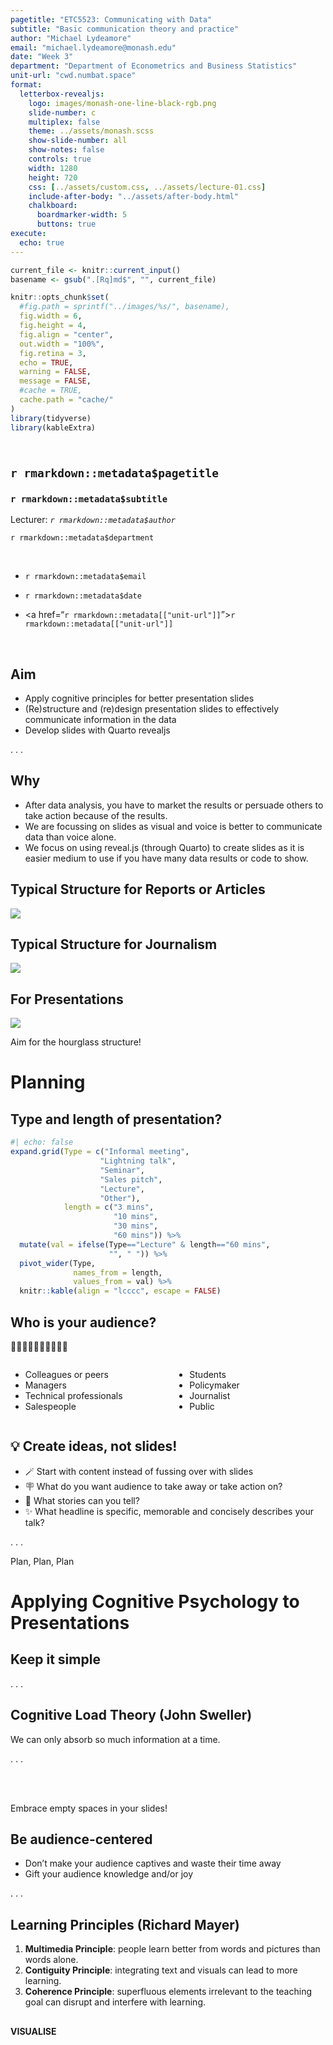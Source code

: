 ```yaml
---
pagetitle: "ETC5523: Communicating with Data"
subtitle: "Basic communication theory and practice"
author: "Michael Lydeamore"
email: "michael.lydeamore@monash.edu"
date: "Week 3"
department: "Department of Econometrics and Business Statistics"
unit-url: "cwd.numbat.space"
format: 
  letterbox-revealjs:
    logo: images/monash-one-line-black-rgb.png
    slide-number: c
    multiplex: false
    theme: ../assets/monash.scss
    show-slide-number: all
    show-notes: false
    controls: true
    width: 1280
    height: 720
    css: [../assets/custom.css, ../assets/lecture-01.css]
    include-after-body: "../assets/after-body.html"
    chalkboard:
      boardmarker-width: 5
      buttons: true
execute:
  echo: true
---
```



```r
current_file <- knitr::current_input()
basename <- gsub(".[Rq]md$", "", current_file)

knitr::opts_chunk$set(
  #fig.path = sprintf("../images/%s/", basename),
  fig.width = 6,
  fig.height = 4,
  fig.align = "center",
  out.width = "100%",
  fig.retina = 3,
  echo = TRUE,
  warning = FALSE,
  message = FALSE,
  #cache = TRUE,
  cache.path = "cache/"
)
library(tidyverse)
library(kableExtra)
```

## <br>[`r rmarkdown::metadata$pagetitle`]{.monash-blue} {#etc5523-title background-image="images/bg-01.png"}

### `r rmarkdown::metadata$subtitle`

Lecturer: *`r rmarkdown::metadata$author`*

`r rmarkdown::metadata$department`

::: tl
<br>

<ul class="fa-ul">

<li>

[<i class="fas fa-envelope"></i>]{.fa-li}`r rmarkdown::metadata$email`

</li>

<li>

[<i class="fas fa-calendar-alt"></i>]{.fa-li} `r rmarkdown::metadata$date`

</li>

<li>

[<i class="fa-solid fa-globe"></i>]{.fa-li}<a href="`r rmarkdown::metadata[["unit-url"]]`">`r rmarkdown::metadata[["unit-url"]]`</a>

</li>

</ul>

<br>
:::




## {#aim}

::: {.callout-important }

## Aim

::: incremental

* Apply cognitive principles for better presentation slides
* (Re)structure and (re)design presentation slides to effectively communicate information in the data
* Develop slides with Quarto revealjs

:::

:::

. . . 

::: {.callout-tip }

## Why

::: incremental

* After data analysis, you have to market the results or persuade others to take action because of the results.
* We are focussing on slides as visual and voice is better to communicate data than voice alone. 
* We focus on using reveal.js (through Quarto) to create slides as it is easier medium to use if you have many data results or code to show.

:::
:::

## Typical Structure for Reports or Articles

![](images/paper-pyramid.svg){fig-align="center"}

## Typical Structure for Journalism

![](images/journalism-pyramid.svg){fig-align="center"}

## For Presentations

![](images/presentation-hourglass.svg){fig-align="center"}

[Aim for the [hourglass structure]{.monash-blue}!]{.f1}


# Planning

## Type and length of presentation?

```r
#| echo: false
expand.grid(Type = c("Informal meeting", 
                    "Lightning talk",
                    "Seminar",
                    "Sales pitch",
                    "Lecture",
                    "Other"),
            length = c("3 mins", 
                       "10 mins", 
                       "30 mins", 
                       "60 mins")) %>%
  mutate(val = ifelse(Type=="Lecture" & length=="60 mins",
                      "", " ")) %>% 
  pivot_wider(Type, 
              names_from = length, 
              values_from = val) %>% 
  knitr::kable(align = "lcccc", escape = FALSE)
```




## Who is your audience?

🧑‍🚒🧑‍🚀👩‍🎨👩‍💻👩‍🌾

::: {.columns}
::: {.column width='50%'}
* Colleagues or peers
* Managers
* Technical professionals
* Salespeople
:::
::: {.column width='50%'}
* Students
* Policymaker
* Journalist
* Public
:::
:::

## 💡 Create ideas, not slides!

::: incremental

* 🪄 Start with content instead of fussing over with slides
* 🪧 What do you want audience to take away or take action on?
* 📘 What stories can you tell?
* ✨ What headline is specific, memorable and concisely describes your talk?

:::

. . . 

::: {.center .f1}

Plan[, Plan]{.fragment}[, Plan]{.fragment}

:::


# Applying Cognitive Psychology to Presentations

## Keep it simple

. . . 

::: callout-note

## Cognitive Load Theory (John Sweller)

We can only absorb so much information at a time. 

:::

. . . 


<br><br>

Embrace [empty spaces]{.f-headline} in your slides!


## Be audience-centered

::: incremental
* Don't make your audience captives and waste their time away <i class="fa-solid fa-handcuffs"></i>
* Gift your audience knowledge and/or joy <i class="fa-solid fa-face-smile"></i>
:::

. . . 

::: callout-note

## Learning Principles (Richard Mayer)

::: incremental

1. [**Multimedia Principle**]{.monash-blue2}: people learn better from words and pictures than words alone.
2. [**Contiguity Principle**]{.monash-green2}: integrating text and visuals can lead to more learning.
3. [**Coherence Principle**]{.monash-orange2}: superfluous elements irrelevant to the teaching goal can disrupt and interfere with learning.

:::

:::


## {}


::: {.center .monash-bg-blue  style="height:30%;width:100%;vertical-align: middle;"}

::: {.vcenter .f-headline .monash-white}

**VISUALISE**

:::

:::


::: {.center .monash-bg-green2 .fragment style="height:30%;width:100%;vertical-align: middle; "}

::: {.vcenter .f-headline .monash-white}

**UNIFY**

:::

:::


::: {.center .monash-bg-orange2 .fragment  style="height:30%;width:100%;vertical-align: middle;"}

::: {.vcenter .f-headline .monash-white}

**FOCUS**

:::

:::


## Color 

::: incremental

* [**Visualise**.]{.monash-blue} Color matters so select carefully and strategically.
* [**Unify**.]{.monash-green2} Be consistent with color use throughout the presentation.
* [**Focus**.]{.monash-orange2} use color to draw your audience's attention to specific parts of your slides

:::


::: flex


![](images/ex1-1.png){.ba width="30%" .pa3 .fragment}
![](images/ex1-2.png){.ba width="30%" .pa3 .fragment}
![](images/ex1-3.png){.ba width="30%" .pa3 .fragment}

:::

## Type


::: incremental

* [**Visualise**.]{.monash-blue} Consider choices for text carefully.
* [**Unify**.]{.monash-green2} Be consistent with your use of type, e.g. use only 1-2 fonts for slides. 
* [**Focus**.]{.monash-orange2} Use large text sizes. Minimum font size of 28 points is recommended.

:::


::: flex


![](images/ex1-3.png){.ba width="30%" .pa3 .fragment}
![](images/ex2-2.png){.ba width="30%" .pa3 .fragment}
![](images/ex2-3.png){.ba width="30%" .pa3 .fragment}

:::


## Text Slides


::: incremental

* [**Visualise**.]{.monash-blue} When possible, convert text to visuals.
* [**Unify**.]{.monash-green2} Maintain consistency across presentation using similar layouts and structure.
* [**Focus**.]{.monash-orange2} Use hierarchy and layering technique to direct audience's attention.

:::


## Data Visualisation Slides

::: incremental

* [**Visualise**.]{.monash-blue} Make use of preattentive processing and other cognitive principles to make it easier for the audience to absorb the information in the data.
* [**Unify**.]{.monash-green2} Link text and visuals, e.g. legends directly in graphs.
* [**Focus**.]{.monash-orange2} Remove or minimise non-essential elements.

:::

## Image Slides


::: incremental

* [**Visualise**.]{.monash-blue} Use large, high resolution images that fill entire slide.
* [**Unify**.]{.monash-green2} Be consistent in image use across slides.
* [**Focus**.]{.monash-orange2} Link text and images to draw audience's attention.

:::

## Panini World Cup sticker album {.smaller}

Collecting and completing the official Panini Fifa World Cup Qatar 2022 album will cost fans an average of about £870.

Panini, which first produced a World Cup sticker album for the 1970 tournament in Mexico, has priced five-sticker packs for the Qatar 2022 album at 90p each. That is a 12.5% increase on the 80p cost of a five-sticker pack for the Russia 2018 album. For Euro 2016 a pack cost 50p.

![](images/panini.png){fig-align="center" height=300}

::: aside

Original story and image from [The Guardian](https://www.theguardian.com/business/2022/aug/31/inflation-pushes-average-cost-of-filling-panini-2022-world-cup-sticker-album-to-870-pounds-football).

:::

## Inflation increases cost of World Cup sticker {.smaller}

Average cost of completing Panini Fifa World Cup Qatar 2022 album is now £870.

::: {.columns}
::: {.column width='50%'}
![](images/panini.png){fig-align="center" height=300}
:::
::: {.column width='50%'}

```r
#| echo: false
tibble(fifa = c("2016 Euro", "2018 Russia", "2022 Qatar"),
       cost = c(50, 80, 90)) %>% 
  ggplot(aes(fifa, cost)) +
  geom_point() + 
  geom_line(aes(group = 1)) +
  labs(x = "Fifa World Cup", y = "Cost of a sticker pack (p)")
```

:::
:::







::: aside

Original story and image from [The Guardian](https://www.theguardian.com/business/2022/aug/31/inflation-pushes-average-cost-of-filling-panini-2022-world-cup-sticker-album-to-870-pounds-football).

:::

## {background-image="images/panini.png"}

::: {.monash-bg-white .pa3 style="opacity:0.85;" .w-80}

[**Inflation increases cost of World Cup sticker**]{.f1}

Average cost of completing Panini Fifa World Cup Qatar 2022 album is now **£870**.



:::

```r
#| echo: false
```


::: {.aside }

[Original story and image from [The Guardian](https://www.theguardian.com/business/2022/aug/31/inflation-pushes-average-cost-of-filling-panini-2022-world-cup-sticker-album-to-870-pounds-football).]{.monash-white .monash-bg-black style="opacity:0.65" .pa3}

:::



## Inflation increases cost of World Cup sticker

Average cost of completing Panini Fifa World Cup Qatar 2022 album is now **£870**.

![](images/fifa.jpg){fig-align="center"}


```r
#| echo: false
tibble(fifa = c("2016 Euro", "2018 Russia", "2022 Qatar"),
       cost = c(50, 80, 90)) %>% 
  ggplot(aes(fifa, cost)) +
  geom_point() + 
  geom_line(aes(group = 1)) +
  labs(x = "Fifa World Cup", y = "Cost of a sticker pack (p)") +
  theme_classic() +
  geom_text(data = ~filter(.x, cost==90),
            aes(label = "90p"), nudge_x = 0.2)

```


::: {.aside }

Original story from [The Guardian](https://www.theguardian.com/business/2022/aug/31/inflation-pushes-average-cost-of-filling-panini-2022-world-cup-sticker-album-to-870-pounds-football) and image from eBay.

:::



## Data Slides

::: incremental

* Data slides are not about the data but the **meaning of the data**
* **Avoid decorating data**
* **Articulate the conclusions** you want your audience to adopt

:::

. . . 

[1]{style="border-radius:50%;background:#006DAE;color:white;width:1.2em;height:1.2em;display:inline-block;text-align:center;font-weight:bold;padding-bottom:3px;"} Tell the truth 

. . . 

[2]{style="border-radius:50%;background:#006DAE;color:white;width:1.2em;height:1.2em;display:inline-block;text-align:center;font-weight:bold;padding-bottom:3px;"} Get to the point   

. . . 

[3]{style="border-radius:50%;background:#006DAE;color:white;width:1.2em;height:1.2em;display:inline-block;text-align:center;font-weight:bold;padding-bottom:3px;"} Highlight what's important 

. . . 

  
[4]{style="border-radius:50%;background:#006DAE;color:white;width:1.2em;height:1.2em;display:inline-block;text-align:center;font-weight:bold;padding-bottom:3px;"} Keep it simple  





# The 3-second rule 

The message should be effectively processed in 3 seconds


. . . 

[Don't take it as an absolute rule!]{.monash-red2}

# The technical nitty gritty


## Technical set-ups and tools

::: incremental

* Aspect ratio (4:3 or 16:9)
* Adaptors (HDMI, VGA, DVI, etc)
* USB Drive 
* Sound 
* Other

:::

## Presentation Software Tools

::: incremental

* Powerpoint (Microsoft) or Keynote (Apple)
* Canva 
* Google Slides
* Beamer (LaTeX)
* [Reveal.js](https://revealjs.com/) (HTML)
  - [via online editor](https://slides.com/)
  - [via Quarto](https://quarto.org/docs/presentations/revealjs/)

:::

# Reveal.js with Quarto {background="#006DAE"}

## These slides are made with reveal.js via Quarto! 

::: {.columns}
::: {.column width='50%'}
```r
cat(readLines("index.qmd"), sep = "\n")
```
:::
::: {.column width='50%'}
<iframe src="index.html" width="100%" height="350px"></iframe>

:::
:::


All lecture slides Qmd files are [here](https://github.com/numbats/cwd/tree/master/lectures).

## Reveal.js with Quarto 

::: incremental

* ... **is just markdown** with some more special syntax
* E.g. a first or second level header (`#` or `##`) or `---` starts a new slide.
* E.g. column layouts:

::: fragment
```
:::: {.columns}

::: {.column width="40%"}
Left column
:::

::: {.column width="60%"}
Right column
:::

::::
```
:::
:::

## {}

<iframe src="https://quarto.org/docs/presentations/revealjs/" width="100%" height="600px"></iframe>


## Week 3 Lesson 


::: callout-important

## Summary

* We looked at some cogntive principles for better presentation slides
* We reviewed some slide structure and design to make communication more effective 
* We looked at how to develop slides using Quarto revealjs

:::

## Week 3 Lesson 

::: callout-tip

## Resources


Note: the books below are freely available online via Monash Library.

* [Better Presentations: A Guide for Scholars, Researchers, and Wonks by Jonathan Schwabish](https://ebookcentral.proquest.com/lib/monash/detail.action?docID=4723060&pq-origsite=primo)
* [The Craft of Scientific Presentations by Michael Alley](https://link.springer.com/book/10.1007/978-1-4419-8279-7)
* [slide:ology by Nancy Duarte](https://ebookcentral.proquest.com/lib/monash/detail.action?docID=540362)<sup>*</sup>

Note: the book below is not available on Monash library. 

* Presentation zen: simple idea on presentation design and delivery by Garr Reynolds<sup>*</sup>

[<sup>*</sup> These books are made more for corporate presentations and some advice are not suitable for technical presentations.]{.f4}

:::
